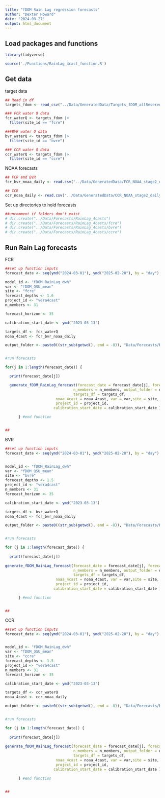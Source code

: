 ```yaml
---
title: "fDOM Rain Lag regression forecasts"
author: "Dexter Howard"
date: "2024-08-27"
output: html_document
---
```



## Load packages and functions 

```r
library(tidyverse)

source('./Functions/RainLag_4cast_function.R')

```


## Get data 

target data 
```r
## Read in df
targets_fdom <- read_csv("../Data/GeneratedData/Targets_fDOM_allReservoirs.csv")

### FCR water Q data
fcr_waterQ <- targets_fdom |>
  filter(site_id == "fcre")

###BVR water Q data
bvr_waterQ <- targets_fdom |>
  filter(site_id == "bvre")

### CCR water Q data
ccr_waterQ <- targets_fdom |>
  filter(site_id == "ccre")


```


NOAA forecasts 
```r
## FCR and BVR
fcr_bvr_noaa_daily <- read.csv("../Data/GeneratedData/FCR_NOAA_stage2_dailyaverage_27sep20-19mar25.csv")

## CCR
ccr_noaa_daily <- read.csv("../Data/GeneratedData/CCR_NOAA_stage2_dailyaverage_27sep20-19mar25.csv")

```


Set up directories to hold forecasts

```r
##uncomment if folders don't exist
# dir.create("../Data/Forecasts/RainLag_4casts")
# dir.create("../Data/Forecasts/RainLag_4casts/fcre")
# dir.create("../Data/Forecasts/RainLag_4casts/bvre")
# dir.create("../Data/Forecasts/RainLag_4casts/ccre")

```



## Run Rain Lag forecasts 

FCR
```r
##set up function inputs
forecast_date <- seq(ymd("2024-03-01"), ymd("2025-02-28"), by = "day")

model_id <- "fDOM_RainLag_dwh"
var <- "fDOM_QSU_mean"
site <- "fcre"
forecast_depths <- 1.6
project_id <- "vera4cast"
n_members <- 31

forecast_horizon <- 35

calibration_start_date <- ymd("2023-03-13")

targets_df <- fcr_waterQ
noaa_4cast <- fcr_bvr_noaa_daily

output_folder <- paste0((str_sub(getwd(), end = -8)), "Data/Forecasts/RainLag_4casts/fcre/", model_id, "_", site, "_")


#run forecasts

for(j in 1:length(forecast_date)) {

  print(forecast_date[j])

  generate_fDOM_RainLag_forecast(forecast_date = forecast_date[j], forecast_horizon = forecast_horizon,
                               n_members = n_members, output_folder = output_folder, model_id = model_id,
                               targets_df = targets_df,
                       noaa_4cast = noaa_4cast, var = var,site = site, forecast_depths = forecast_depths,
                       project_id = project_id,
                      calibration_start_date = calibration_start_date )

      } #end function


##


```



BVR
```r
##set up function inputs
forecast_date <- seq(ymd("2024-03-01"), ymd("2025-02-28"), by = "day")


model_id <- "fDOM_RainLag_dwh"
var <- "fDOM_QSU_mean"
site <- "bvre"
forecast_depths <- 1.5
project_id <- "vera4cast"
n_members <- 31
forecast_horizon <- 35

calibration_start_date <- ymd("2023-03-13") 

targets_df <- bvr_waterQ
noaa_4cast <- fcr_bvr_noaa_daily

output_folder <- paste0((str_sub(getwd(), end = -8)), "Data/Forecasts/RainLag_4casts/bvre/", model_id, "_", site, "_")


#run forecasts

for (j in 1:length(forecast_date)) {
  
  print(forecast_date[j]) 
  
generate_fDOM_RainLag_forecast(forecast_date = forecast_date[j], forecast_horizon = forecast_horizon, 
                               n_members = n_members, output_folder = output_folder, model_id = model_id, 
                               targets_df = targets_df,
                       noaa_4cast = noaa_4cast, var = var,site = site, forecast_depths = forecast_depths,
                       project_id = project_id,
                      calibration_start_date = calibration_start_date )

      } #end function


## 


```


CCR
```r
##set up function inputs
forecast_date <- seq(ymd("2024-03-01"), ymd("2025-02-28"), by = "day")


model_id <- "fDOM_RainLag_dwh"
var <- "fDOM_QSU_mean"
site <- "ccre"
forecast_depths <- 1.5
project_id <- "vera4cast"
n_members <- 31
forecast_horizon <- 35

calibration_start_date <- ymd("2023-03-13") 

targets_df <- ccr_waterQ
noaa_4cast <- ccr_noaa_daily

output_folder <- paste0((str_sub(getwd(), end = -8)), "Data/Forecasts/RainLag_4casts/ccre/", model_id, "_", site, "_")


#run forecasts

for (j in 1:length(forecast_date)) {
  
  print(forecast_date[j]) 
  
generate_fDOM_RainLag_forecast(forecast_date = forecast_date[j], forecast_horizon = forecast_horizon, 
                               n_members = n_members, output_folder = output_folder, model_id = model_id, 
                               targets_df = targets_df,
                       noaa_4cast = noaa_4cast, var = var,site = site, forecast_depths = forecast_depths,
                       project_id = project_id,
                      calibration_start_date = calibration_start_date )

      } #end function


## 


```


